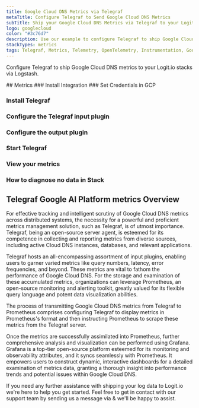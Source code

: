 ```yaml
---
title: Google Cloud DNS Metrics via Telegraf
metaTitle: Configure Telegraf to Send Google Cloud DNS Metrics
subTitle: Ship your Google Cloud DNS Metrics via Telegraf to your Logit.io Stack
logo: googlecloud
color: "#3c76d7"
description: Use our example to configure Telegraf to ship Google Cloud DNS metrics to Logit.io. Configure Telegraf to send Google Cloud DNS metrics to Logstash or Elastic.
stackTypes: metrics
tags: Telegraf, Metrics, Telemetry, OpenTelemetry, Instrumentation, Google Cloud DNS, Domain Name System, Dns
---
```


Configure Telegraf to ship Google Cloud DNS metrics to your Logit.io stacks via Logstash.

<Steps>
  ## Metrics
  ### Install Integration
  <InstallIntegration/>
  ### Set Credentials in GCP

  <SetGCPCredentials intro="Google Cloud DNS, a high-performance, resilient Domain Name System service within Google Cloud, ensures fast and reliable routing to applications."/>
  
  ### Install Telegraf

  <InstallTelegraf />

  ### Configure the Telegraf input plugin

  <TelegrafStackDriverInput metric_type="dns.googleapis.com"/>

  ### Configure the output plugin

  <TelegrafOutputPlugin />

  ### Start Telegraf

  <StartTelegraf />

  ### View your metrics
  <LaunchStack stackType="metrics" source="Google_Cloud_DNS_Metrics_via_Telegraf" utmMedium="metrics" utmCampaign="telegraf-GoogleCloudDNS-metrics" />

  ### How to diagnose no data in Stack

  <DiagnoseNoData />
</Steps>

## Telegraf Google AI Platform metrics Overview

For effective tracking and intelligent scrutiny of Google Cloud DNS metrics across distributed systems, 
the necessity for a powerful and proficient metrics management solution, such as Telegraf, is of 
utmost importance. Telegraf, being an open-source server agent, is esteemed for its competence in 
collecting and reporting metrics from diverse sources, including active Cloud DNS instances, 
databases, and relevant applications.

Telegraf hosts an all-encompassing assortment of input plugins, enabling users to garner varied metrics 
like query numbers, latency, error frequencies, and beyond. These metrics are vital to fathom the 
performance of Google Cloud DNS. For the storage and examination of these accumulated metrics, 
organizations can leverage Prometheus, an open-source monitoring and alerting toolkit, greatly 
valued for its flexible query language and potent data visualization abilities.

The process of transmitting Google Cloud DNS metrics from Telegraf to Prometheus comprises 
configuring Telegraf to display metrics in Prometheus's format and then instructing Prometheus 
to scrape these metrics from the Telegraf server.

Once the metrics are successfully assimilated into Prometheus, further comprehensive analysis 
and visualization can be performed using Grafana. Grafana is a top-tier open-source platform 
esteemed for its monitoring and observability attributes, and it syncs seamlessly with Prometheus. 
It empowers users to construct dynamic, interactive dashboards for a detailed examination of 
metrics data, granting a thorough insight into performance trends and potential issues within Google Cloud DNS.

If you need any further assistance with shipping your log data to Logit.io we're here to help 
you get started. Feel free to get in contact with our support team by sending us a message via <IntercomButton text="live chat" /> & we'll be happy to assist.
